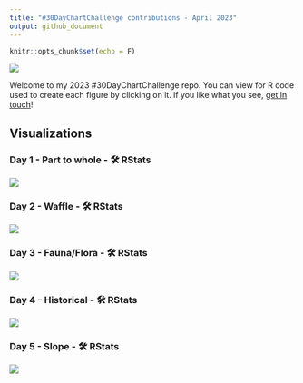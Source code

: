 ```yaml
---
title: "#30DayChartChallenge contributions - April 2023"
output: github_document
---
```


```r
knitr::opts_chunk$set(echo = F)
```

![](Figures/2023_banner.jpg)

Welcome to my 2023 #30DayChartChallenge repo. You can view for R code used to create each figure by clicking on it. if you like what you see, [get in touch](https://twitter.com/Oshodi_OS)!

## Visualizations

### Day 1 - Part to whole - 🛠️ RStats

![](Figures/day01_part-to-whole.png)

### Day 2 - Waffle - 🛠️ RStats

![](Figures/day02_waffle.png)

### Day 3 - Fauna/Flora - 🛠️ RStats

![](Figures/day03_flora.png) 

### Day 4 - Historical - 🛠️ RStats

![](Figures/day04_historical.png)

### Day 5 - Slope - 🛠️ RStats

![](Figures/day05_slope.png)
